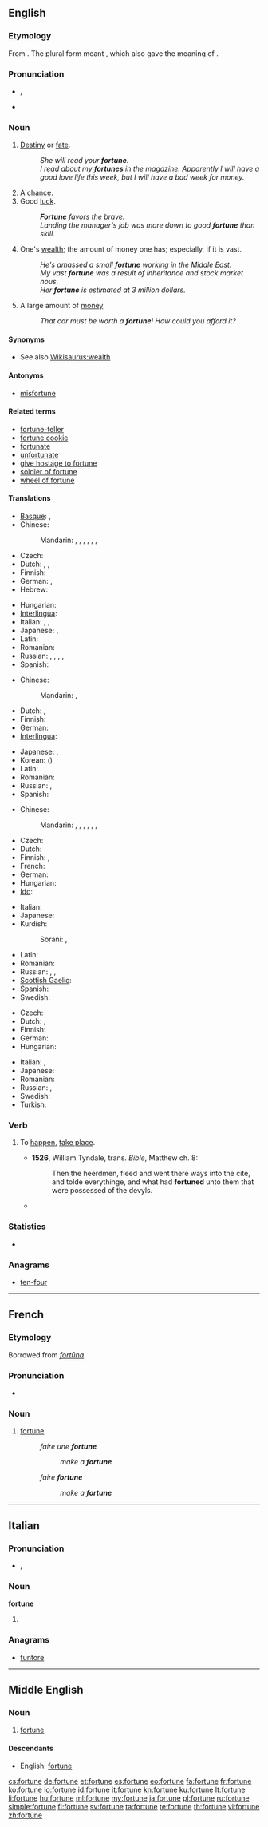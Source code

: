 ==English==

===Etymology===
From {{etyl|la}} {{term|fortuna||fate, luck|lang=la}}. The plural form {{term|fortunae|lang=la}} meant {{term|||possessions}}, which also gave {{term||fortune}} the meaning of {{term|||riches}}.

===Pronunciation===
* {{a|UK}} {{IPA|/ˈfɔːtjuːn/}}, {{SAMPA|/"fO:tju:n/}}
* {{audio|en-us-fortune.ogg|Audio (US)}}

===Noun===
{{en-noun}}

# [[destiny|Destiny]] or [[fate]].
#: ''She will read your '''fortune'''.''
#: ''I read about my '''fortunes''' in the magazine. Apparently I will have a good love life this week, but I will have a bad week for money.''
# A [[chance]].
# Good [[luck]].
#: '''''Fortune''' favors the brave.''
#: ''Landing the manager's job was more down to good '''fortune''' than skill.''
# One's [[wealth]]; the amount of money one has; especially, if it is vast.
#: ''He's amassed a small '''fortune''' working in the Middle East.''
#: ''My vast '''fortune''' was a result of inheritance and stock market nous.''
#: ''Her '''fortune''' is estimated at 3 million dollars.''
# A large amount of [[money]]
#: ''That car must be worth a '''fortune'''! How could you afford it?''

====Synonyms====
* See also [[Wikisaurus:wealth]]

====Antonyms====
* [[misfortune]]

====Related terms====
* [[fortune-teller]]
* [[fortune cookie]]
* [[fortunate]]
* [[unfortunate]]
* [[give hostage to fortune]]
* [[soldier of fortune]]
* [[wheel of fortune]]

====Translations====
{{trans-top|destiny or fate}}
* [[Basque]]: {{t+|eu|adur|xs=Basque}},  {{t-|eu|zori|xs=Basque}}
* Chinese:
*: Mandarin: {{t|cmn|命運|sc=Hani}},  {{t|cmn|命运|tr=mìngyùn|sc=Hani}},  {{t-|cmn|氣數|sc=Hani}},  {{t-|cmn|气数|tr=qìshu|sc=Hani}},  {{t-|cmn|宿命|tr=sùmìng|sc=Hani}}, {{t-|cmn|運命|sc=Hani}},  {{t|cmn|运命|tr=yùnmìng|sc=Hani}}
* Czech: {{t+|cs|osud|m}}
* Dutch: {{t+|nl|lot|n}}, {{t-|nl|noodlot|n}}, {{qualifier|in fixed expressions}} {{t-|nl|fortuin|n}}
* Finnish: {{t+|fi|kohtalo}}
* German: {{t+|de|Schicksal|n}}, {{t+|de|Glück|n}}
* Hebrew: {{t|he|גורל|m|sc=Hebr}}
{{trans-mid}}
* Hungarian: {{t|hu|végzet}}
* [[Interlingua]]: {{t-|ia|fortuna|xs=Interlingua}}
* Italian: {{t+|it|sorte|f}}, {{t-|it|destino|m}}, {{t+|it|fortuna|f}}
* Japanese: {{t-|ja|運命|tr=うんめい, unmei}},  {{t-|ja|宿命|tr=しゅくめい, shukumei}}
* Latin: {{t-|la|fortuna|f}}
* Romanian: {{t+|ro|soartă|n}}
* Russian: {{t+|ru|судьба|f|tr=sud'bá}}, {{t+|ru|доля|f|tr=dólja}}, {{t|ru|участь|f|tr=účast'}}, {{t+|ru|рок|m|tr=rok}}, {{t|ru|удел|m|tr=udél}}
* Spanish: {{t-|es|fortuna|f}}
{{trans-bottom}}

{{trans-top|a chance}}
* Chinese:
*: Mandarin: {{t-|cmn|機會|sc=Hani}},  {{t-|cmn|机会|tr=jīhuì|sc=Hani}}
* Dutch: {{t+|nl|kans|c}}, {{t+|nl|geluk|n}}
* Finnish: {{t-|fi|sattuma}}
* German: {{t+|de|Glück|n}}
* [[Interlingua]]: {{t-|ia|fortuna|xs=Interlingua}}
{{trans-mid}}
* Japanese: {{t+|ja|機会|tr=きかい, kikai}}, {{t+|ja|チャンス|tr=chansu}}
* Korean: {{t+|ko|기회|tr=gihoe|sc=Hang}} ({{t+|ko|機會|sc=Hani}})
* Latin: {{t-|la|fortuna|f}}
* Romanian: {{t+|ro|şansă|m}}
* Russian: {{t+|ru|возможность|f|tr=vozmóžnost’}}, {{t+|ru|шанс|m|tr=šans}}
* Spanish: {{t-|es|fortuna|f}}
{{trans-bottom}}

{{trans-top|good luck}}
* Chinese:
*: Mandarin: {{t-|cmn|好運|sc=Hani}},  {{t-|cmn|好运|tr=hǎoyùn|sc=Hani}},  {{t-|cmn|幸運|sc=Hani}},  {{t-|cmn|幸运|tr=xìngyùn|sc=Hani}},  {{t|cmn|機緣|sc=Hani}},  {{t|cmn|机缘|tr=jīyuán|sc=Hani}},  {{t|cmn|造化|tr=zàohua|sc=Hani}}
* Czech: {{t-|cs|štěstí|n}}
* Dutch: {{t+|nl|geluk|n}}
* Finnish: {{t+|fi|onni}}, {{t+|fi|tuuri}} {{qualifier|colloquial}}
* French: {{t|fr|bonne chance|f}}
* German: {{t+|de|Glück|n}}
* Hungarian: {{t+|hu|szerencse}}
* [[Ido]]: {{t+|io|fortuno|xs=Ido}}
{{trans-mid}}
* Italian: {{t+|it|fortuna|f}}
* Japanese: {{t-|ja|幸運|tr=こううん, kōun}}
* Kurdish:
*: Sorani: {{t|ku|نوخشه|tr=nuxshe|sc=ku-Arab}}, {{t|ku|خۆشبه‌خت|tr=xoshbext|sc=ku-Arab}}
* Latin: {{t-|la|fortuna|f}}
* Romanian: {{t+|ro|noroc|m}}
* Russian: {{t+|ru|удача|f|tr=udáča}}, {{t+|ru|фортуна|f|tr=fortúna}},  {{t+|ru|везение|n|tr=vezénije}}
* [[Scottish Gaelic]]: {{t-|gd|àigh|m|xs=Scottish Gaelic}}
* Spanish: {{t-|es|fortuna|f}}
* Swedish: {{t+|sv|tur|c}}
{{trans-bottom}}

{{trans-top|lots of riches}}
* Czech: {{t-|cs|bohatství|n}}
* Dutch: {{t-|nl|fortuin|n}}, {{t+|nl|vermogen|n}}
* Finnish: {{t+|fi|omaisuus}}
* German: {{t+|de|Vermögen|n}}
* Hungarian: {{t|hu|vagyon}}
{{trans-mid}}
* Italian: {{t+|it|fortuna|f}}, {{t-|it|dote|f}}
* Japanese: {{t+|ja|富|tr=tomi}}
* Romanian: {{t+|ro|avere|f}}
* Russian: {{t+|ru|богатство|n|tr=bogátstvo}}, {{t+|ru|состояние|n|tr=sostojánije}}
* Swedish: {{t|sv|förmögenhet|c}}
* Turkish: {{t+|tr|servet}}
{{trans-bottom}}

===Verb===
{{en-verb|fortun|es}}

# {{obsolete|intransitive}} To [[happen]], [[take place]]. {{defdate|14th-19th c.}}
#* '''1526''', William Tyndale, trans. ''Bible'', Matthew ch. 8:
#*: Then the heerdmen, fleed and went there ways into the cite, and tolde everythinge, and what had '''fortuned''' unto them that were possessed of the devyls.
#* {{quote-book|1885|Sir Richard Burton|The Book of the Thousand Nights and a Night||chapter=Night 20|
|It '''fortuned''' one night that the Sultan purposed setting out on a journey next morning}}

===Statistics===
* {{rank|foreign|native|members|958|fortune|glass|silver|winter}}

===Anagrams===
* [[ten-four#English|ten-four]]

----

==French==

===Etymology===
Borrowed from {{etyl|la|fr}} ''[[fortuna|fortūna]]''.

===Pronunciation===
* {{audio|Fr-fortune.ogg|Audio}}

===Noun===
{{fr-noun|f}}

# [[#English|fortune]]
#: ''faire une '''fortune'''''
#:: ''make a '''fortune'''''
#: ''faire '''fortune'''''
#:: ''make a '''fortune'''''

----

==Italian==

===Pronunciation===
* {{IPA|[forˈt̪uː.ne]|lang=it}}, {{SAMPA|/for"tu:.ne/|lang=it}}

===Noun===
'''fortune''' {{f}}

# {{plural of|fortuna|lang=it}}

===Anagrams===
* [[funtore#Italian|funtore]]

----

==Middle English==
<!--this Middle English entry was created using Template:new enm entry-->

===Noun===
{{enm-noun}}

# [[fortune#English|fortune]] {{gloss|fate, chance}}

====Descendants====
* English: [[fortune#English|fortune]]

[[cs:fortune]]
[[de:fortune]]
[[et:fortune]]
[[es:fortune]]
[[eo:fortune]]
[[fa:fortune]]
[[fr:fortune]]
[[ko:fortune]]
[[io:fortune]]
[[id:fortune]]
[[it:fortune]]
[[kn:fortune]]
[[ku:fortune]]
[[lt:fortune]]
[[li:fortune]]
[[hu:fortune]]
[[ml:fortune]]
[[my:fortune]]
[[ja:fortune]]
[[pl:fortune]]
[[ru:fortune]]
[[simple:fortune]]
[[fi:fortune]]
[[sv:fortune]]
[[ta:fortune]]
[[te:fortune]]
[[th:fortune]]
[[vi:fortune]]
[[zh:fortune]]